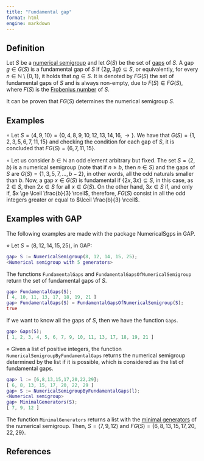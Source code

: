 ```yaml
---
title: "Fundamental gap"
format: html
engine: markdown
---
```


## Definition

Let $S$ be a [numerical semigroup](Numerical-semigroup.qmd) and let $G(S)$ be the set of [gaps](Gap.qmd) of $S$. A gap $g \in G(S)$ is a fundamental gap of $S$ if $\{2g, 3g\} \subseteq S$, or equivalently, for every $n \in \mathbb{N} \setminus \{0,1\}$, it holds that $ng \in S$. It is denoted by $FG(S)$ the set of fundamental gaps of $S$ and is always non-empty, due to $F(S) \in FG(S)$, where $F(S)$ is the [Frobenius number](Frobenius-number.qmd) of $S$.

It can be proven that $FG(S)$ determines the numerical semigroup $S$.

## Examples

$\circ$ Let $S = \langle 4, 9, 10 \rangle = \{0, 4, 8, 9, 10, 12, 13, 14, 16, \rightarrow \}$. We have that $G(S) = \{1, 2, 3, 5, 6, 7, 11, 15\}$ and checking the condition for each gap of $S$, it is concluded that $FG(S) = \{6, 7, 11, 15\}$.

$\circ$ Let us consider $b \in \mathbb{N}$ an odd element arbitrary but fixed. The set $S = \langle 2, b \rangle$ is a numerical semigroup (note that if $n \ge b$, then $n \in S$) and the gaps of $S$ are $G(S) = \{1, 3, 5, 7, \ldots, b - 2\}$, in other words, all the odd naturals smaller than $b$. Now, a gap $x \in G(S)$ is fundamental if $\{2x,3x\} \subseteq S$, in this case, as $2 \in S$, then $2x \in S$ for all $x \in G(S)$. On the other hand, $3x \in S$ if, and only if, $x \ge \lceil \frac{b}{3} \rceil$, therefore, $FG(S)$ consist in all the odd integers greater or equal to $\lceil \frac{b}{3} \rceil$.

## Examples with GAP

The following examples are made with the package NumericalSgps in GAP.

$\diamond$ Let $S = \langle 8, 12, 14, 15, 25 \rangle$, in GAP:

``` gap
gap> S := NumericalSemigroup(8, 12, 14, 15, 25);
<Numerical semigroup with 5 generators>
```

The functions `FundamentalGaps` and `FundamentalGapsOfNumericalSemigroup` return the set of fundamental gaps of $S$.

``` gap
gap> FundamentalGaps(S);
[ 4, 10, 11, 13, 17, 18, 19, 21 ]
gap> FundamentalGaps(S) = FundamentalGapsOfNumericalSemigroup(S);
true
```

If we want to know all the gaps of $S$, then we have the function `Gaps`.

``` gap
gap> Gaps(S);
[ 1, 2, 3, 4, 5, 6, 7, 9, 10, 11, 13, 17, 18, 19, 21 ]
```

$\diamond$ Given a list of positive integers, the function `NumericalSemigroupByFundamentalGaps` returns the numerical semigroup determined by the list if it is possible, which is considered as the list of fundamental gaps.

``` gap
gap> l := [6,8,13,15,17,20,22,29];
[ 6, 8, 13, 15, 17, 20, 22, 29 ]
gap> S := NumericalSemigroupByFundamentalGaps(l);
<Numerical semigroup>
gap> MinimalGenerators(S);
[ 7, 9, 12 ]
```

The function `MinimalGenerators` returns a list with the [minimal generators](Minimal-set-of-generators.qmd) of the numerical semigroup. Then, $S = \langle 7, 9, 12 \rangle$ and $FG(S) = \{6, 8, 13, 15, 17, 20, 22, 29\}$.

## References

<!-- Num. Sem -->
